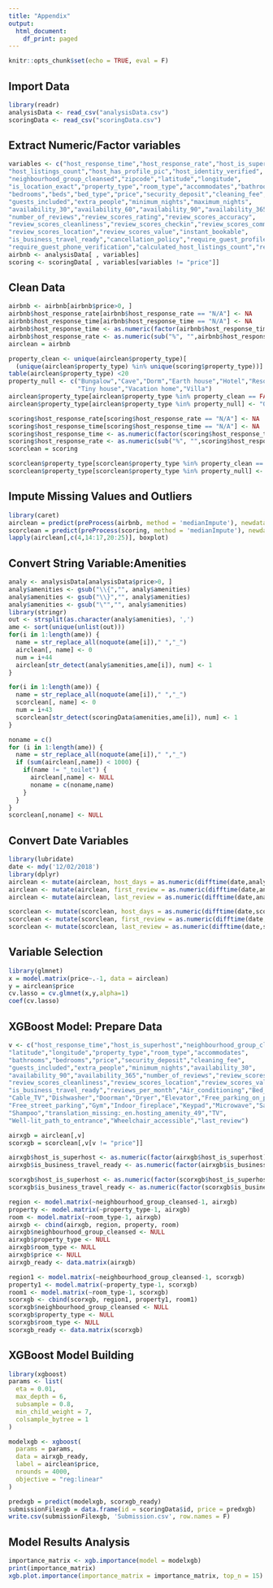 ```yaml
---
title: "Appendix"
output:
  html_document:
    df_print: paged
---
```


```r
knitr::opts_chunk$set(echo = TRUE, eval = F)
```
## Import Data
```r
library(readr)
analysisData <- read_csv("analysisData.csv")
scoringData <- read_csv("scoringData.csv")
```
## Extract Numeric/Factor variables
```r
variables <- c("host_response_time","host_response_rate","host_is_superhost",
"host_listings_count","host_has_profile_pic","host_identity_verified",
"neighbourhood_group_cleansed","zipcode","latitude","longitude",
"is_location_exact","property_type","room_type","accommodates","bathrooms",
"bedrooms","beds","bed_type","price","security_deposit","cleaning_fee",
"guests_included","extra_people","minimum_nights","maximum_nights",
"availability_30","availability_60","availability_90","availability_365",
"number_of_reviews","review_scores_rating","review_scores_accuracy",
"review_scores_cleanliness","review_scores_checkin","review_scores_communication",
"review_scores_location","review_scores_value","instant_bookable",
"is_business_travel_ready","cancellation_policy","require_guest_profile_picture",
"require_guest_phone_verification","calculated_host_listings_count","reviews_per_month")
airbnb <- analysisData[ , variables]
scoring <- scoringData[ , variables[variables != "price"]]
```
## Clean Data
```r
airbnb <- airbnb[airbnb$price>0, ]
airbnb$host_response_rate[airbnb$host_response_rate == "N/A"] <- NA
airbnb$host_response_time[airbnb$host_response_time == "N/A"] <- NA
airbnb$host_response_time <- as.numeric(factor(airbnb$host_response_time))
airbnb$host_response_rate <- as.numeric(sub("%", "",airbnb$host_response_rate,fixed=TRUE))/100
airclean = airbnb

property_clean <- unique(airclean$property_type)[
  (unique(airclean$property_type) %in% unique(scoring$property_type))]
table(airclean$property_type) <20
property_null <- c("Bungalow","Cave","Dorm","Earth house","Hotel","Resort",
                   "Tiny house","Vacation home","Villa")
airclean$property_type[airclean$property_type %in% property_clean == FALSE] <- "Other"
airclean$property_type[airclean$property_type %in% property_null] <- "Other"

scoring$host_response_rate[scoring$host_response_rate == "N/A"] <- NA
scoring$host_response_time[scoring$host_response_time == "N/A"] <- NA
scoring$host_response_time <- as.numeric(factor(scoring$host_response_time))
scoring$host_response_rate <- as.numeric(sub("%", "",scoring$host_response_rate,fixed=TRUE))/100
scorclean = scoring

scorclean$property_type[scorclean$property_type %in% property_clean == FALSE] <- "Other"
scorclean$property_type[scorclean$property_type %in% property_null] <- "Other"
```
## Impute Missing Values and Outliers
```r
library(caret)
airclean = predict(preProcess(airbnb, method = 'medianImpute'), newdata = airclean)
scorclean = predict(preProcess(scoring, method = 'medianImpute'), newdata = scorclean)
lapply(airclean[,c(4,14:17,20:25)], boxplot)
```
## Convert String Variable:Amenities
```r
analy <- analysisData[analysisData$price>0, ]
analy$amenities <- gsub("\\{","", analy$amenities)
analy$amenities <- gsub("\\}","", analy$amenities)
analy$amenities <- gsub("\"","", analy$amenities)
library(stringr)
out <- strsplit(as.character(analy$amenities), ',')
ame <- sort(unique(unlist(out)))
for(i in 1:length(ame)) {
  name = str_replace_all(noquote(ame[i])," ","_")
  airclean[, name] <- 0
  num = i+44
  airclean[str_detect(analy$amenities,ame[i]), num] <- 1
}

for(i in 1:length(ame)) {
  name = str_replace_all(noquote(ame[i])," ","_")
  scorclean[, name] <- 0
  num = i+43
  scorclean[str_detect(scoringData$amenities,ame[i]), num] <- 1
}

noname = c()
for (i in 1:length(ame)) {
  name = str_replace_all(noquote(ame[i])," ","_")
  if (sum(airclean[,name]) < 1000) {
    if(name != "_toilet") {
      airclean[,name] <- NULL
      noname = c(noname,name)
    }
  }
}
scorclean[,noname] <- NULL
```
## Convert Date Variables
```r
library(lubridate)
date <- mdy('12/02/2018')
library(dplyr)
airclean <- mutate(airclean, host_days = as.numeric(difftime(date,analy$host_since)))
airclean <- mutate(airclean, first_review = as.numeric(difftime(date,analy$first_review)))
airclean <- mutate(airclean, last_review = as.numeric(difftime(date,analy$last_review)))

scorclean <- mutate(scorclean, host_days = as.numeric(difftime(date,scoringData$host_since)))
scorclean <- mutate(scorclean, first_review = as.numeric(difftime(date,scoringData$first_review)))
scorclean <- mutate(scorclean, last_review = as.numeric(difftime(date,scoringData$last_review)))
```
## Variable Selection
```r
library(glmnet)
x = model.matrix(price~.-1, data = airclean)
y = airclean$price
cv.lasso = cv.glmnet(x,y,alpha=1)
coef(cv.lasso)
```
## XGBoost Model: Prepare Data
```r
v <- c("host_response_time","host_is_superhost","neighbourhood_group_cleansed",
"latitude","longitude","property_type","room_type","accommodates",
"bathrooms","bedrooms","price","security_deposit","cleaning_fee",
"guests_included","extra_people","minimum_nights","availability_30",
"availability_90","availability_365","number_of_reviews","review_scores_rating",
"review_scores_cleanliness","review_scores_location","review_scores_value",
"is_business_travel_ready","reviews_per_month","Air_conditioning","Bed_linens",
"Cable_TV","Dishwasher","Doorman","Dryer","Elevator","Free_parking_on_premises",
"Free_street_parking","Gym","Indoor_fireplace","Keypad","Microwave","Safety_card",
"Shampoo","translation_missing:_en.hosting_amenity_49","TV",
"Well-lit_path_to_entrance","Wheelchair_accessible","last_review")

airxgb = airclean[,v]
scorxgb = scorclean[,v[v != "price"]]

airxgb$host_is_superhost <- as.numeric(factor(airxgb$host_is_superhost))
airxgb$is_business_travel_ready <- as.numeric(factor(airxgb$is_business_travel_ready))

scorxgb$host_is_superhost <- as.numeric(factor(scorxgb$host_is_superhost))
scorxgb$is_business_travel_ready <- as.numeric(factor(scorxgb$is_business_travel_ready))

region <- model.matrix(~neighbourhood_group_cleansed-1, airxgb)
property <- model.matrix(~property_type-1, airxgb)
room <- model.matrix(~room_type-1, airxgb)
airxgb <- cbind(airxgb, region, property, room)
airxgb$neighbourhood_group_cleansed <- NULL
airxgb$property_type <- NULL
airxgb$room_type <- NULL
airxgb$price <- NULL
airxgb_ready <- data.matrix(airxgb)

region1 <- model.matrix(~neighbourhood_group_cleansed-1, scorxgb)
property1 <- model.matrix(~property_type-1, scorxgb)
room1 <- model.matrix(~room_type-1, scorxgb)
scorxgb <- cbind(scorxgb, region1, property1, room1)
scorxgb$neighbourhood_group_cleansed <- NULL
scorxgb$property_type <- NULL
scorxgb$room_type <- NULL
scorxgb_ready <- data.matrix(scorxgb)
```
## XGBoost Model Building
```r
library(xgboost)
params <- list(
  eta = 0.01,
  max_depth = 6,
  subsample = 0.8,
  min_child_weight = 7,
  colsample_bytree = 1
)

modelxgb <- xgboost(
  params = params,
  data = airxgb_ready,
  label = airclean$price,
  nrounds = 4000,
  objective = "reg:linear"
)

predxgb = predict(modelxgb, scorxgb_ready)
submissionFilexgb = data.frame(id = scoringData$id, price = predxgb)
write.csv(submissionFilexgb, 'Submission.csv', row.names = F)
```
## Model Results Analysis
```r
importance_matrix <- xgb.importance(model = modelxgb)
print(importance_matrix)
xgb.plot.importance(importance_matrix = importance_matrix, top_n = 15)
```
